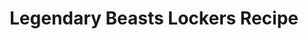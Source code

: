 ---
title: "Legendary Beasts Lockers Recipe"
meta_title: "Legendary Beasts Lockers Recipe craft"
description: "Craft de Legendary Beasts Lockers Recipe"
rank: "s"
draft: false
name: "Legendary Beasts Lockers Recipe"
recipe_img: "https://wiki.pokexgames.com/images/d/d0/Legendary_Beasts_Lockers_Recipe.png"
level: 100
craft_time: 864000
result: 1
value_npc: 1
ingredients:
  - name: "Drawing Clipboard"
    quantity: 1000
    item_img: "https://wiki.pokexgames.com/images/3/36/Drawing_Clipboard.png"
    value_npc: 1
  - name: "Corrupted Magnet"
    quantity: 200
    item_img: "https://wiki.pokexgames.com/images/0/09/Corrupted-Magnet.gif"
    value_npc: 1
  - name: "Corrupted Pot Of Lava"
    quantity: 200
    item_img: "https://wiki.pokexgames.com/images/5/5a/Corrupted-Pot-of-Lava.gif"
    value_npc: 1
  - name: "Corrupted Gem Star"
    quantity: 200
    item_img: "https://wiki.pokexgames.com/images/2/2d/Corrupted-Gem-Star.gif"
    value_npc: 1
  - name: "Savage Fin"
    quantity: 200
    item_img: "https://wiki.pokexgames.com/images/9/9e/Savage_Fin.png"
    value_npc: 1
  - name: "Corrupted Black Hull"
    quantity: 100
    item_img: "https://wiki.pokexgames.com/images/6/62/Corrupted-Black-Hull.gif"
    value_npc: 1
  - name: "Virtual Tail"
    quantity: 100
    item_img: "https://wiki.pokexgames.com/images/e/e3/Virtual_Tail.png"
    value_npc: 1
  - name: "Mole Hair"
    quantity: 50
    item_img: "https://wiki.pokexgames.com/images/f/f3/Mole_Hair.png"
    value_npc: 1
  - name: "Alolan Electric Rat Tail"
    quantity: 25
    item_img: "https://wiki.pokexgames.com/images/9/92/Alolan_Electric_Rat_Tail.png"
    value_npc: 1
  - name: "Mount Horn"
    quantity: 10
    item_img: "https://wiki.pokexgames.com/images/3/34/Mount_Horn.png"
    value_npc: 1
  - name: "Royal Tail"
    quantity: 10
    item_img: "https://wiki.pokexgames.com/images/a/a0/Royal_Tail.png"
    value_npc: 1
  - name: "Brutal Fin"
    quantity: 10
    item_img: "https://wiki.pokexgames.com/images/8/8f/Brutal_Fin.png"
    value_npc: 1
---